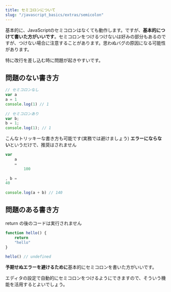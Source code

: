 ```yaml
---
title: セミコロンについて
slug: "/javascript_basics/extras/semicolon"
---
```


基本的に、JavaScriptのセミコロンはなくても動作します。ですが、**基本的につけて書いた方がいいです**。セミコロンをつけるつけないは好みの部分もあるのですが、つけない場合に注意することがあります。思わぬバグの原因になる可能性があります。

特に改行を差し込む時に問題が起きやすいです。

## 問題のない書き方

```js
// セミコロンなし
var a
a = 1
console.log(1) // 1
　
// セミコロンあり
var b;
b = 1;
console.log(1); // 1
```

こんなトリッキーな書き方も可能です(実務では避けましょう)
**エラーにならない**というだけで、推奨はされません

```js
var
    a
    =
        100
　
, b =
40
　
console.log(a + b) // 140
```

## 問題のある書き方

return の後のコードは実行されません

```js
function hello() {
    return
    "hello"
}
　
hello() // undefined
```

**予期せぬエラーを避けるために**基本的にセミコロンを書いた方がいいです。

エディタの設定で自動的にセミコロンをつけるようにできますので、そういう機能を活用するとよいでしょう。
